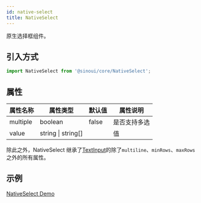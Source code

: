 ```yaml
---
id: native-select
title: NativeSelect
---
```


原生选择框组件。

## 引入方式

```ts
import NativeSelect from '@sinoui/core/NativeSelect';
```

## 属性

| 属性名称 | 属性类型           | 默认值 | 属性说明     |
| -------- | ------------------ | ------ | ------------ |
| multiple | boolean            | false  | 是否支持多选 |
| value    | string \| string[] |        | 值           |

除此之外，NativeSelect 继承了[TextInput](./text-input)的除了`multiline`、`minRows`、`maxRows`之外的所有属性。

## 示例

[NativeSelect Demo](../components/native-select)
